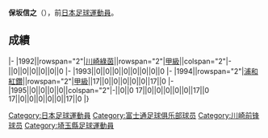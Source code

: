 {{Infobox football biography
|name=保坂信之
|image=
|fullname=保坂信之
|birth_date={{Birth date and age|1970|7|23}}
|cityofbirth=[[埼玉縣|埼玉縣]]
|countryofbirth=[[日本|日本]]
|position=[[中场|中场]]
|currentclub=
|years=?-1993<br/>1994-1995
|clubs=[[東京綠茵|川崎綠茵]]<br/>[[浦和紅鑽|浦和紅鑽]]
|caps(goals)=
|nationalyears=
|nationalteam=
|nationalcaps(goals)=
}}
'''保坂信之'''（{{Bd|1970年|7月23日||}}），前[[日本|日本]][[足球|足球]][[運動員|運動員]]。

==成績==
{{Football player club statistics 1|YYN}}
{{Football player club statistics 2|JPN|YYN}}
|-
|1992||rowspan="2"|[[東京綠茵|川崎綠茵]]||rowspan="2"|[[日本職業足球甲級聯賽|甲級]]||colspan="2"|-||0||0||0||0||0||0
|-
|1993||0||0||0||0||0||0||0||0
|-
|1994||rowspan="2"|[[浦和紅鑽|浦和紅鑽]]||rowspan="2"|[[日本職業足球甲級聯賽|甲級]]||17||0||0||0||0||0||17||0
|-
|1995||0||0||0||0||colspan="2"|-||0||0
{{Football player club statistics 3|1|JPN}}17||0||0||0||0||0||17||0
{{Football player club statistics 5}}17||0||0||0||0||0||17||0
|}

{{Japan-sport-bio-stub}}
{{Soccer-player-stub}}
[[Category:日本足球運動員|Category:日本足球運動員]]
[[Category:富士通足球俱乐部球员|Category:富士通足球俱乐部球员]]
[[Category:川崎前锋球员|Category:川崎前锋球员]]
[[Category:埼玉縣足球運動員|Category:埼玉縣足球運動員]]
